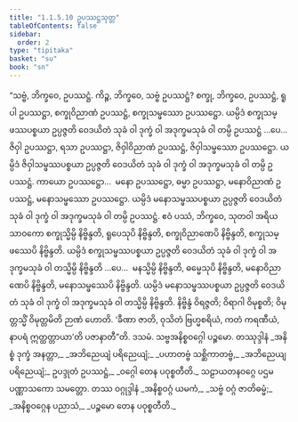 ```yaml
---
title: "1.1.5.10 ဥပဿဋ္ဌသုတ္တ"
tableOfContents: false
sidebar:
  order: 2
type: "tipitaka"
basket: "su"
book: "sn"
---
```



<DynamicBreadcrumb />

<Division number="52" book="sn" e="ch" v="18" p="287">

<Paragraph number="156" book="sn">
“သဗ္ဗံ, ဘိက္ခဝေ, ဥပဿဋ္ဌံ. ကိဉ္စ, ဘိက္ခဝေ, သဗ္ဗံ ဥပဿဋ္ဌံ? စက္ခု, ဘိက္ခဝေ, ဥပဿဋ္ဌံ, ရူပါ ဥပဿဋ္ဌာ, စက္ခုဝိညာဏံ ဥပဿဋ္ဌံ, စက္ခုသမ္ဖဿော ဥပဿဋ္ဌော. ယမ္ပိဒံ စက္ခုသမ္ဖဿပစ္စယာ ဥပ္ပဇ္ဇတိ ဝေဒယိတံ သုခံ ဝါ ဒုက္ခံ ဝါ အဒုက္ခမသုခံ ဝါ တမ္ပိ ဥပဿဋ္ဌံ …ပေ…  ဇိဝှါ ဥပဿဋ္ဌာ, ရသာ ဥပဿဋ္ဌာ, ဇိဝှါဝိညာဏံ ဥပဿဋ္ဌံ, ဇိဝှါသမ္ဖဿော ဥပဿဋ္ဌော. ယမ္ပိဒံ ဇိဝှါသမ္ဖဿပစ္စယာ ဥပ္ပဇ္ဇတိ ဝေဒယိတံ သုခံ ဝါ ဒုက္ခံ ဝါ အဒုက္ခမသုခံ ဝါ တမ္ပိ ဥပဿဋ္ဌံ. ကာယော ဥပဿဋ္ဌော…  မနော ဥပဿဋ္ဌော, ဓမ္မာ ဥပဿဋ္ဌာ, မနောဝိညာဏံ ဥပဿဋ္ဌံ, မနောသမ္ဖဿော ဥပဿဋ္ဌော. ယမ္ပိဒံ မနောသမ္ဖဿပစ္စယာ ဥပ္ပဇ္ဇတိ ဝေဒယိတံ သုခံ ဝါ ဒုက္ခံ ဝါ အဒုက္ခမသုခံ ဝါ တမ္ပိ ဥပဿဋ္ဌံ. ဧဝံ ပဿံ, ဘိက္ခဝေ, သုတဝါ အရိယသာဝကော စက္ခုသ္မိမ္ပိ နိဗ္ဗိန္ဒတိ, ရူပေသုပိ နိဗ္ဗိန္ဒတိ, စက္ခုဝိညာဏေပိ နိဗ္ဗိန္ဒတိ, စက္ခုသမ္ဖဿေပိ နိဗ္ဗိန္ဒတိ. ယမ္ပိဒံ စက္ခုသမ္ဖဿပစ္စယာ ဥပ္ပဇ္ဇတိ ဝေဒယိတံ သုခံ ဝါ ဒုက္ခံ ဝါ အဒုက္ခမသုခံ ဝါ တသ္မိမ္ပိ နိဗ္ဗိန္ဒတိ …ပေ…  မနသ္မိမ္ပိ နိဗ္ဗိန္ဒတိ, ဓမ္မေသုပိ နိဗ္ဗိန္ဒတိ, မနောဝိညာဏေပိ နိဗ္ဗိန္ဒတိ, မနောသမ္ဖဿေပိ နိဗ္ဗိန္ဒတိ. ယမ္ပိဒံ မနောသမ္ဖဿပစ္စယာ ဥပ္ပဇ္ဇတိ ဝေဒယိတံ သုခံ ဝါ ဒုက္ခံ ဝါ အဒုက္ခမသုခံ ဝါ တသ္မိမ္ပိ နိဗ္ဗိန္ဒတိ. နိဗ္ဗိန္ဒံ ဝိရဇ္ဇတိ; ဝိရာဂါ ဝိမုစ္စတိ; ဝိမုတ္တသ္မိံ ဝိမုတ္တမိတိ ဉာဏံ ဟောတိ. ‘ခီဏာ ဇာတိ, ဝုသိတံ ဗြဟ္မစရိယံ, ကတံ ကရဏီယံ, နာပရံ ဣတ္ထတ္တာယာ’တိ ပဇာနာတီ”တိ.

</Paragraph>
</Division>

<Paragraph number="157" type="center" book="sn">
ဒသမံ.



</Paragraph>

<Paragraph number="158" type="center" book="sn">
သဗ္ဗအနိစ္စဝဂ္ဂေါ ပဉ္စမော.



</Paragraph>

<Paragraph number="159" type="center" book="sn">
တဿုဒ္ဒါနံ


</Paragraph>

<Paragraph number="160" type="verses" book="sn">
_အနိစ္စံ ဒုက္ခံ အနတ္တာ,_  
_အဘိညေယျံ ပရိညေယျံ;_  
_ပဟာတဗ္ဗံ သစ္ဆိကာတဗ္ဗံ,_  
_အဘိညေယျပရိညေယျံ;_  
ဥပဒ္ဒုတံ ဥပဿဋ္ဌံ,_  
_ဝဂ္ဂေါ တေန ပဝုစ္စတီတိ._  


</Paragraph>

<Paragraph number="161" type="center" book="sn">
သဠာယတနဝဂ္ဂေ ပဌမပဏ္ဏာသကော သမတ္တော.



</Paragraph>

<Paragraph number="162" type="center" book="sn">
တဿ ဝဂ္ဂုဒ္ဒါနံ


</Paragraph>

<Paragraph number="163" type="verses" book="sn">
_အနိစ္စဝဂ္ဂံ ယမကံ,_  
_သဗ္ဗံ ဝဂ္ဂံ ဇာတိဓမ္မံ;_  
_အနိစ္စဝဂ္ဂေန ပညာသံ,_  
_ပဉ္စမော တေန ပဝုစ္စတီတိ._
</Paragraph>